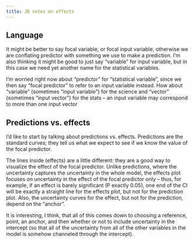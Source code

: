 ```yaml
---
title: JD notes on effects
---
```


## Language

It might be better to say focal variable, or focal input variable, otherwise we are conflating predictor with something we use to make a prediction. I'm also thinking it might be good to just say "variable" for input variable, but in this case we need yet another name for the statistical variables. 

I'm worried right now about "predictor" for "statistical variable", since we then say "focal predictor" to refer to an input variable instead. How about "variable" (sometimes "input variable") for the science and "vector" (sometimes "input vector") for the stats – an input variable may correspond to more than one input vector

## Predictions vs. effects

I'd like to start by talking about predictions vs. effects. Predictions are the standard curves; they tell us what we expect to see if we know the value of the focal predictor.

The lines inside (effects) are a little different: they are a good way to visualize the effect of the focal predictor. Unlike predictions, where the uncertainty captures the uncertainty in the whole model, the effects plot focuses on uncertainty in the effect of the focal predictor only -- thus, for example, if an effect is barely significant (P exactly 0.05), one end of the CI will be exactly a straight line for the effects plot, but not for the prediction plot. Also, the uncertainty curves for the effect, but not for the prediction, depend on the "anchor".

It is interesting, I think, that all of this comes down to choosing a reference, point, an anchor, and then whether or not to include uncertainty in the intercept (so that all of the uncertainty from all of the other variables in the model is somehow channeled through the intercept).

